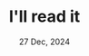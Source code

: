 ---
title: "I'll read it"
date: "27 Dec, 2024"
isDisplayDate: true
targetType: "_blank"
externalUrl: "https://manuelmoreale.com/i-ll-read-it"
description: "I don't care about the topic. Start a blog, write something, send it to me, and I'll read it. And you'll have your first reader."
extraGap: "pb-8"
---